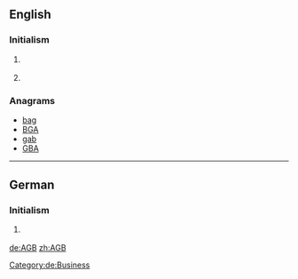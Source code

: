 {{also|ağb}}
==English==

===Initialism===
{{en-initialism}}

# {{context|astronomy}} {{initialism of|asymptotic giant branch|Asymptotic Giant Branch}}
# {{context|business}} {{initialism of|w:General Conditions of Business|General Conditions of Business}} {{gloss|It is usually [[printed]] [[standard]] [[term]]s established by one [[party]] to a [[contract]], e.g. of sale or other.}}

===Anagrams===
* [[bag#English|bag]]
* [[BGA#English|BGA]]
* [[gab#English|gab]]
* [[GBA#English|GBA]]

----

==German==

===Initialism===
{{de-initialism}}
 
# {{context|business|lang=de}} {{initialism of|Allgemeine Geschäftsbedingungen|lang=de}}

[[Category:de:Business]]

[[de:AGB]]
[[zh:AGB]]